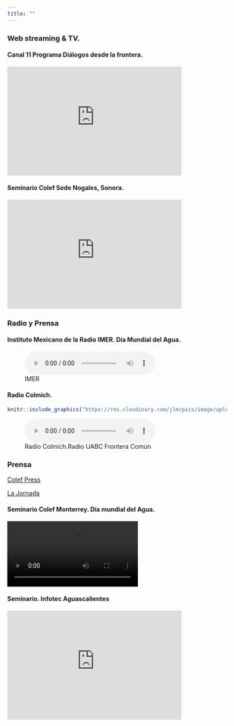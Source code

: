 ```yaml
---
title: ""
---
```



### Web streaming & TV.

#### Canal 11 Programa Diálogos desde la frontera. 
<iframe width="400" height="250" src="https://www.youtube.com/embed/uJMiS4pNzQ4" frameborder="0" allow="accelerometer; autoplay; encrypted-media; gyroscope; picture-in-picture" allowfullscreen></iframe>

#### Seminario Colef Sede Nogales, Sonora.

<iframe width="400" height="250" src="https://www.youtube.com/embed/MDSAu8UdRUQ" title="YouTube video player" frameborder="0" allow="accelerometer; autoplay; clipboard-write; encrypted-media; gyroscope; picture-in-picture" allowfullscreen></iframe>





### Radio y Prensa

#### Instituto Mexicano de la Radio IMER. Día Mundial del Agua.

![IMER](IMER.mp3)


#### Radio Colmich.

```r

knitr::include_graphics("https://res.cloudinary.com/jlmrpics/image/upload/v1646157755/img2_ezb4ol.png")
```

![Radio Colmich.Radio UABC Frontera Común](fronteracomun23may2019.mp3)


### Prensa

[Colef Press](https://www.colef.mx/estemes/las-causas-detras-de-las-causas-de-la-diabetes/)



[La Jornada](https://www.jornada.com.mx/2019/06/16/sociedad/030n1soc#)






#### Seminario Colef Monterrey. Día mundial del Agua.   
![](Presentacion_MTY.mp4)



#### Seminario. Infotec Aguascalientes

<iframe width="400" height="250" src="https://www.youtube.com/embed/hlPkDETcKmk" title="YouTube video player" frameborder="0" allow="accelerometer; autoplay; clipboard-write; encrypted-media; gyroscope; picture-in-picture" allowfullscreen></iframe>